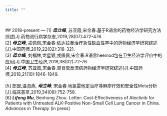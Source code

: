 ```yaml
---
title: ""
---
```

<br/>
## 2018-present
---
[1] **_母立峰_**, 苏亚霞,宋金春.基于R语言的药物经济学研究方法综述[J].药物流行病学杂志,2019,28(07):472-476.
<br />
[2] **_母立峰_**, 戎佩佩,宋金春.依达拉奉治疗急性缺血性卒中的药物经济学研究综述[J].中国药师,2019,22(02):318-321.
<br />
[3] **_母立峰_**, 刘福林,龙星颖,戎佩佩,宋金春.R语言heemod包在卫生经济学评价中的应用[J].中国卫生经济,2019,38(02):72-76.
<br />
[4] **_母立峰_**, 苏亚霞,宋金春.胃食管反流病药物经济学研究综述[J].中国药师,2018,21(10):1846-1849.
<br/><br/>
[5] 郎罡,温海燕, **_母立峰_**, 宋金春.地氯雷他定治疗荨麻疹疗效和安全性Meta分析[J].临床荟萃,2019,34(08):752-758.
<br/>
[6] **_Lifeng Mu_**, Benhong Zhou. Letter: Cost-Effectiveness of Alectinib for Patients with Untreated ALK-Positive Non-Small Cell Lung Cancer in China. _Advances in Therapy_ (in press)

